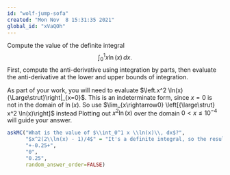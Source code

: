 ```yaml
---
id: "wolf-jump-sofa"
created: "Mon Nov  8 15:31:35 2021"
global_id: "xVaQOh"
---
```


Compute the value of the definite integral $$\int_0^1 x \ln(x)\, dx .$$ First, compute the anti-derivative using integration by parts, then evaluate the anti-derivative at the lower and upper bounds of integration.

As part of your work, you will need to evaluate $\left.x^2 \ln(x) {\Large\strut}\right|_{x=0}$. This is an indeterminate form, since $x=0$ is not in the domain of $\ln(x)$. So use $\lim_{x\rightarrow0} \left[{\large\strut} x^2 \ln(x)\right]$ instead Plotting out $x^2 \ln(x)$ over the domain $0 < x \leq 10^{-4}$ will guide your answer.


```r
askMC("What is the value of $\\int_0^1 x \\ln(x)\\, dx$?",
      "$x^2(2\\ln(x) - 1)/4$" = "It's a definite integral, so the result should be a quantity, not a function.",
      "+-0.25+",
      "0",
      "0.25",
      random_answer_order=FALSE)
```
